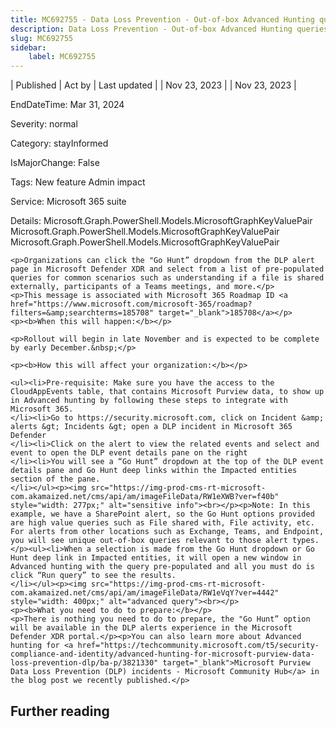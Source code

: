 ```yaml
---
title: MC692755 - Data Loss Prevention - Out-of-box Advanced Hunting queries for Data Loss Prevention incidents in Microsoft 365 Defender
description: Data Loss Prevention - Out-of-box Advanced Hunting queries for Data Loss Prevention incidents in Microsoft 365 Defender
slug: MC692755
sidebar:
    label: MC692755
---
```



| Published | Act by | Last updated |
| Nov 23, 2023 |  | Nov 23, 2023 |

EndDateTime: Mar 31, 2024

Severity: normal

Category: stayInformed

IsMajorChange: False

Tags: New feature Admin impact

Service: Microsoft 365 suite

Details: Microsoft.Graph.PowerShell.Models.MicrosoftGraphKeyValuePair Microsoft.Graph.PowerShell.Models.MicrosoftGraphKeyValuePair Microsoft.Graph.PowerShell.Models.MicrosoftGraphKeyValuePair

```
<p>Organizations can click the "Go Hunt” dropdown from the DLP alert page in Microsoft Defender XDR and select from a list of pre-populated queries for common scenarios such as understanding if a file is shared externally, participants of a Teams meetings, and more.</p>
<p>This message is associated with Microsoft 365 Roadmap ID <a href="https://www.microsoft.com/microsoft-365/roadmap?filters=&amp;searchterms=185708" target="_blank">185708</a></p>
<p><b>When this will happen:</b></p>

<p>Rollout will begin in late November and is expected to be complete by early December.&nbsp;</p>

<p><b>How this will affect your organization:</b></p>

<ul><li>Pre-requisite: Make sure you have the access to the CloudAppEvents table, that contains Microsoft Purview data, to show up in Advanced hunting by following these steps to integrate with Microsoft 365.
</li><li>Go to https://security.microsoft.com, click on Incident &amp; alerts &gt; Incidents &gt; open a DLP incident in Microsoft 365 Defender 
</li><li>Click on the alert to view the related events and select and event to open the DLP event details pane on the right
</li><li>You will see a “Go Hunt” dropdown at the top of the DLP event details pane and Go Hunt deep links within the Impacted entities section of the pane.
</li></ul><p><img src="https://img-prod-cms-rt-microsoft-com.akamaized.net/cms/api/am/imageFileData/RW1eXWB?ver=f40b" style="width: 277px;" alt="sensitive info"><br></p><p>Note: In this example, we have a SharePoint alert, so the Go Hunt options provided are high value queries such as File shared with, File activity, etc. For alerts from other locations such as Exchange, Teams, and Endpoint, you will see unique out-of-box queries relevant to those alert types.</p><ul><li>When a selection is made from the Go Hunt dropdown or Go Hunt deep link in Impacted entities, it will open a new window in Advanced hunting with the query pre-populated and all you must do is click “Run query” to see the results.
</li></ul><p><img src="https://img-prod-cms-rt-microsoft-com.akamaized.net/cms/api/am/imageFileData/RW1eVqY?ver=4442" style="width: 400px;" alt="advanced query"><br></p>
<p><b>What you need to do to prepare:</b></p>
<p>There is nothing you need to do to prepare, the "Go Hunt” option will be available in the DLP alerts experience in the Microsoft Defender XDR portal.</p><p>You can also learn more about Advanced hunting for <a href="https://techcommunity.microsoft.com/t5/security-compliance-and-identity/advanced-hunting-for-microsoft-purview-data-loss-prevention-dlp/ba-p/3821330" target="_blank">Microsoft Purview Data Loss Prevention (DLP) incidents - Microsoft Community Hub</a> in the blog post we recently published.</p>
```

## Further reading

